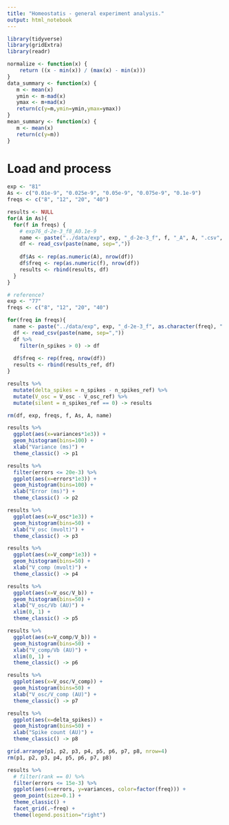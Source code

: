 ```yaml
---
title: "Homeostatis - general experiment analysis."
output: html_notebook
---
```


```r
library(tidyverse)
library(gridExtra)
library(readr)

normalize <- function(x) {
    return ((x - min(x)) / (max(x) - min(x)))
}
data_summary <- function(x) {
   m <- mean(x)
   ymin <- m-mad(x)
   ymax <- m+mad(x)
   return(c(y=m,ymin=ymin,ymax=ymax))
}
mean_summary <- function(x) {
   m <- mean(x)
   return(c(y=m))
}
```


# Load and process

```r
exp <- "81"
As <- c("0.01e-9", "0.025e-9", "0.05e-9", "0.075e-9", "0.1e-9")
freqs <- c("8", "12", "20", "40")

results <- NULL
for(A in As){
  for(f in freqs) {
    # exp76_d-2e-3_f8_A0.1e-9
    name <- paste("../data/exp", exp, "_d-2e-3_f", f, "_A", A, ".csv", sep="")
    df <- read_csv(paste(name, sep=","))
    
    df$As <- rep(as.numeric(A), nrow(df))
    df$freq <- rep(as.numeric(f), nrow(df))
    results <- rbind(results, df)
  }
}

# reference?
exp <- "77"
freqs <- c("8", "12", "20", "40")

for(freq in freqs){
  name <- paste("../data/exp", exp, "_d-2e-3_f", as.character(freq), ".csv", sep="")
  df <- read_csv(paste(name, sep=","))
  df %>%
    filter(n_spikes > 0) -> df
  
  df$freq <- rep(freq, nrow(df))
  results <- rbind(results_ref, df)
}

results %>% 
  mutate(delta_spikes = n_spikes - n_spikes_ref) %>% 
  mutate(V_osc = V_osc - V_osc_ref) %>% 
  mutate(silent = n_spikes_ref == 0) -> results

rm(df, exp, freqs, f, As, A, name)
```

```r
results %>% 
  ggplot(aes(x=variances*1e3)) +
  geom_histogram(bins=100) + 
  xlab("Variance (ms)") +
  theme_classic() -> p1

results %>% 
  filter(errors <= 20e-3) %>% 
  ggplot(aes(x=errors*1e3)) +
  geom_histogram(bins=100) + 
  xlab("Error (ms)") +
  theme_classic() -> p2

results %>% 
  ggplot(aes(x=V_osc*1e3)) +
  geom_histogram(bins=50) +
  xlab("V_osc (mvolt)") +
  theme_classic() -> p3

results %>% 
  ggplot(aes(x=V_comp*1e3)) +
  geom_histogram(bins=50) +
  xlab("V_comp (mvolt)") +
  theme_classic() -> p4

results %>% 
  ggplot(aes(x=V_osc/V_b)) +
  geom_histogram(bins=50) +
  xlab("V_osc/Vb (AU)") +
  xlim(0, 1) +
  theme_classic() -> p5

results %>% 
  ggplot(aes(x=V_comp/V_b)) +
  geom_histogram(bins=50) +
  xlab("V_comp/Vb (AU)") +
  xlim(0, 1) +
  theme_classic() -> p6

results %>% 
  ggplot(aes(x=V_osc/V_comp)) +
  geom_histogram(bins=50) +
  xlab("V_osc/V_comp (AU)") +
  theme_classic() -> p7

results %>% 
  ggplot(aes(x=delta_spikes)) +
  geom_histogram(bins=50) +
  xlab("Spike count (AU)") +
  theme_classic() -> p8

grid.arrange(p1, p2, p3, p4, p5, p6, p7, p8, nrow=4)
rm(p1, p2, p3, p4, p5, p6, p7, p8)
```


```r
results %>% 
  # filter(rank == 0) %>% 
  filter(errors <= 15e-3) %>% 
  ggplot(aes(x=errors, y=variances, color=factor(freq))) +
  geom_point(size=0.1) + 
  theme_classic() +
  facet_grid(.~freq) +
  theme(legend.position="right") 
```
